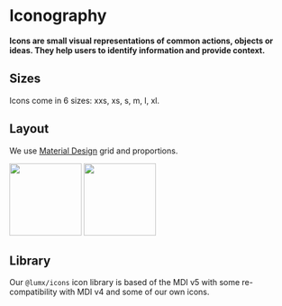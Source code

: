 
# Iconography

**Icons are small visual representations of common actions, objects or ideas. They help users to identify information and provide context.**

## Sizes

Icons come in 6 sizes: xxs, xs, s, m, l, xl.

<DemoBlock demo="default" orientation="horizontal" />

## Layout

We use [Material Design](https://material.io/archive/guidelines/style/icons.html) grid and proportions.

<FlexBox orientation={Orientation.horizontal}>
    <img src="assets/iconography-layout.png" width="128" height="128" />
    <img src="assets/iconography-keylines.png" width="128" height="128" />
</FlexBox>

## Library

Our `@lumx/icons` icon library is based of the MDI v5 with some re-compatibility with MDI v4 and some of our own icons.

<IconLibrary />
